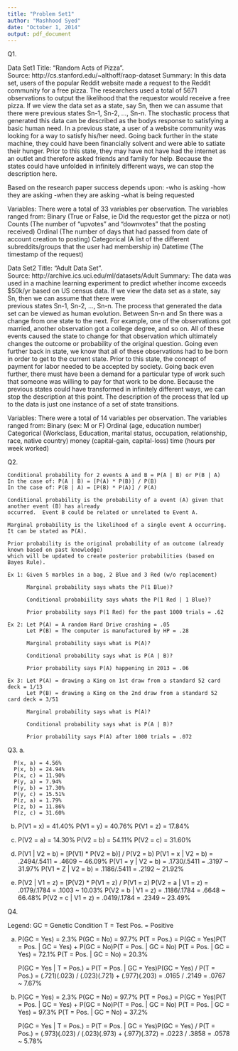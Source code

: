 ```yaml
---
title: "Problem Set1"
author: "Mashhood Syed"
date: "October 1, 2014"
output: pdf_document
---
```

Q1. 

  Data Set1
  Title: "Random Acts of Pizza".  
  Source:  http://cs.stanford.edu/~althoff/raop-dataset
  Summary: In this data set, users of the popular Reddit website made a request to     the Reddit     
  community for a free pizza.  The researchers used a total of 5671 observations to output the likelihood 
  that the requestor would receive a free pizza. If we view the data set as a state, say Sn, then we can 
  assume that there were previous states Sn-1, Sn-2, ..., Sn-n.  The stochastic process that generated 
  this data can be described as the bodys response to satisfying a basic human need. In a previous state, 
  a user of a website community was looking for a way to satisfy his/her need.  Going back further in the 
  state machine, they could have been financially solvent and were able to satiate their hunger.  Prior to 
  this state, they may have not have had the internet as an outlet and therefore asked friends and family 
  for help.  Because the states could have unfolded in infinitely different ways, we can stop the 
  description here.

  Based on the research paper success depends upon:
                -who is asking
                -how they are asking
                -when they are asking
                -what is being requested
            
  Variables: There were a total of 33 variables per observation.  The variables ranged from: 
                Binary (True or False, ie Did the requestor get the pizza or not)
                Counts (The number of "upvotes" and "downvotes" that the posting received)
                Ordinal (The number of days that had passed from date of account creation to posting)
                Categorical (A list of the different subreddits/groups that the user had membership in)
                Datetime (The timestamp of the request)
                
  Data Set2
  Title: "Adult Data Set".  
  Source: http://archive.ics.uci.edu/ml/datasets/Adult
  Summary:  The data was used in a machine learning experiment to predict whether income exceeds $50k/yr 
  based on US census data.  If we view the data set as a state, say Sn, then we can assume that there were  
  previous states Sn-1, Sn-2, ..., Sn-n.  The process that generated the data set can be viewed as human 
  evolution.  Between Sn-n and Sn there was a change from one state to the next.  For example, one of the 
  observations got married, another observation got a college degree, and so on.  All of these events 
  caused the state to change for that observation which ultimately changes the outcome or probability of 
  the original question.  Going even further back in state, we know that all of these observations had to 
  be born in order to get to the current state.  Prior to this state, the concept of payment for labor 
  needed to be accepted by society.  Going back even further, there must have been a demand for a 
  particular type of work such that someone was willing to pay for that work to be done.  Because the 
  previous states could have transformed in infinitely different ways, we can stop the description at this 
  point.  The description of the process that led up to the data is just one instance of a set of state 
  transitions.

  Variables: There were a total of 14 variables per observation.  The variables ranged from:
                Binary (sex: M or F)
                Ordinal (age, education number)
                Categorical (Workclass, Education, marital status, occupation, relationship, race, native 
                country)
                money (capital-gain, capital-loss)
                time (hours per week worked)

Q2. 

    Conditional probability for 2 events A and B = P(A | B) or P(B | A)
    In the case of: P(A | B) = [P(A) * P(B)] / P(B)
    In the case of: P(B | A) = [P(B) * P(A)] / P(A)
    
    Conditional probability is the probability of a event (A) given that another event (B) has already                       
    occurred.  Event B could be related or unrelated to Event A.
    
    Marginal probability is the likelihood of a single event A occurring. It can be stated as P(A).
    
    Prior probability is the original probability of an outcome (already known based on past knowledge)    
    which will be updated to create posterior probabilities (based on Bayes Rule).
    
    Ex 1: Given 5 marbles in a bag, 2 Blue and 3 Red (w/o replacement)
    
          Marginal probability says whats the P(1 Blue)?
          
          Conditional probabiility says whats the P(1 Red | 1 Blue)?
          
          Prior probability says P(1 Red) for the past 1000 trials = .62
    
    Ex 2: Let P(A) = A random Hard Drive crashing = .05
          Let P(B) = The computer is manufactured by HP = .28
          
          Marginal probability says what is P(A)?
          
          Conditional probability says what is P(A | B)?
          
          Prior probability says P(A) happening in 2013 = .06
          
    Ex 3: Let P(A) = drawing a King on 1st draw from a standard 52 card deck = 1/13
          Let P(B) = drawing a King on the 2nd draw from a standard 52 card deck = 3/51
          
          Marginal probability says what is P(A)?
          
          Conditional probability says what is P(A | B)?
          
          Prior probability says P(A) after 1000 trials = .072


Q3.
  a.    

      P(x, a) = 4.56%
      P(x, b) = 24.94%
      P(x, c) = 11.90%
      P(y, a) = 7.94%
      P(y, b) = 17.30%
      P(y, c) = 15.51%
      P(z, a) = 1.79%
      P(z, b) = 11.86%
      P(z, c) = 31.60%

  b.  P(V1 = x) = 41.40%
      P(V1 = y) = 40.76%
      P(V1 = z) = 17.84%

  c.  P(V2 = a) = 14.30%
      P(V2 = b) = 54.11%
      P(V2 = c) = 31.60%
      
  d.  P(V1 | V2 = b) = [P(V1) * P(V2 = b)] / P(V2 = b)
      P(V1 = x | V2 = b) = .2494/.5411 = .4609 ~ 46.09%
      P(V1 = y | V2 = b) = .1730/.5411 = .3197 ~ 31.97%
      P(V1 = Z | V2 = b) = .1186/.5411 = .2192 ~ 21.92%
  
  e.  P(V2 | V1 = z) = [P(V2) * P(V1 = z) / P(V1 = z)
      P(V2 = a | V1 = z) = .0179/.1784 = .1003 ~ 10.03%
      P(V2 = b | V1 = z) = .1186/.1784 = .6648 ~ 66.48%
      P(V2 = c | V1 = z) = .0419/.1784 = .2349 ~ 23.49%

Q4.

  Legend:
    GC = Genetic Condition
    T = Test
    Pos. = Positive

  a.
    P(GC = Yes) = 2.3%
    P(GC = No) = 97.7%
    P(T = Pos.) = P(GC = Yes)P(T = Pos. | GC = Yes) + P(GC = No)P(T = Pos. | GC = No)
    P(T = Pos. | GC = Yes) = 72.1%
    P(T = Pos. | GC = No) = 20.3%
    
    P(GC = Yes | T = Pos.) = P(T = Pos. | GC = Yes)P(GC = Yes) / P(T = Pos.)
                           = (.721)(.023) / (.023)(.721) + (.977)(.203) 
                           = .0165 / .2149
                           = .0767 ~ 7.67%
    
  b.
    P(GC = Yes) = 2.3%
    P(GC = No) = 97.7%
    P(T = Pos.) = P(GC = Yes)P(T = Pos. | GC = Yes) + P(GC = No)P(T = Pos. | GC = No)
    P(T = Pos. | GC = Yes) = 97.3%
    P(T = Pos. | GC = No) = 37.2%
    
    P(GC = Yes | T = Pos.) = P(T = Pos. | GC = Yes)P(GC = Yes) / P(T = Pos.)
                           = (.973)(.023) / (.023)(.973) + (.977)(.372) 
                           = .0223 / .3858
                           = .0578 ~ 5.78%

  
    
    
    
    
    
    
    
    
    
    
    
    
    
    
    
    
    
    
    
    
    
    
    